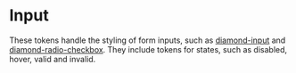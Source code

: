 
<Meta title="Foundations/Tokens/Input" />

# Input

These tokens handle the styling of form inputs, such as [diamond-input](?path=/docs/control-input--docs) and [diamond-radio-checkbox](?path=/docs/control-radiocheckbox--docs).
They include tokens for states, such as disabled, hover, valid and invalid.

<docs-token-table code={code}></docs-token-table>

<Canvas of={FormGroupStories.FormGroup} />

<Canvas of={InputStories.Select} />

<Canvas of={InputStories.InputStates} />

<Canvas of={RadioCheckboxStories.Radio} />

<Canvas of={RadioCheckboxStories.Checkbox} />
